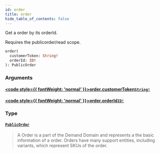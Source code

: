 ```yaml
---
id: order
title: order
hide_table_of_contents: false
---
```








Get a order by its orderId.

Requires the publicorder/read scope.

```graphql
order(
  customerToken: String!
  orderId: ID!
): PublicOrder
```


### Arguments

#### [<code style={{ fontWeight: 'normal' }}>order.<b>customerToken</b></code>](#)<Bullet />[`String!`](/demand/api/graphql-storefront/reference/scalars/string) <Badge class="secondary" text="non-null"/> <Badge class="secondary" text="scalar"/>
> 
> 

#### [<code style={{ fontWeight: 'normal' }}>order.<b>orderId</b></code>](#)<Bullet />[`ID!`](/demand/api/graphql-storefront/reference/scalars/id) <Badge class="secondary" text="non-null"/> <Badge class="secondary" text="scalar"/>
> 
> 

### Type

#### [`PublicOrder`](/demand/api/graphql-storefront/reference/objects/public-order) <Badge class="secondary" text="object"/>
> A Order is a part of the Demand Domain and represents a the basic information of a order.
Orders have many support entities, including variants, which represent SKUs of the order.
> 





